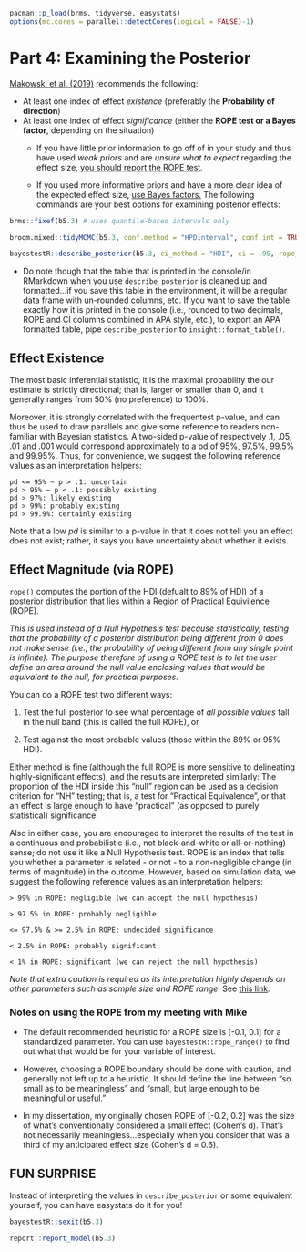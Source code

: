 ```r

pacman::p_load(brms, tidyverse, easystats)
options(mc.cores = parallel::detectCores(logical = FALSE)-1)
```

# Part 4: Examining the Posterior

[Makowski et al. (2019)](https://www.frontiersin.org/articles/10.3389/fpsyg.2019.02767/full) recommends the following:

-   At least one index of effect *existence* (preferably the **Probability of direction**)
-   At least one index of effect *significance* (either the **ROPE test or a Bayes factor**, depending on the situation)
    -   If you have little prior information to go off of in your study and thus have used *weak priors* and are *unsure what to expect* regarding the effect size, [you should report the ROPE test]{.underline}*.*

    -   If you used more informative priors and have a more clear idea of the expected effect size, [use Bayes factors.]{.underline} The following commands are your best options for examining posterior effects:

```r
brms::fixef(b5.3) # uses quantile-based intervals only

broom.mixed::tidyMCMC(b5.3, conf.method = "HPDinterval", conf.int = TRUE, conf.level = .95) # can change intervals

bayestestR::describe_posterior(b5.3, ci_method = "HDI", ci = .95, rope_range = c(-.25, .25)) # most detailed
```

-   Do note though that the table that is printed in the console/in RMarkdown when you use `describe_posterior` is cleaned up and formatted...if you save this table in the environment, it will be a regular data frame with un-rounded columns, etc. If you want to save the table exactly how it is printed in the console (i.e., rounded to two decimals, ROPE and CI columns combined in APA style, etc.), to export an APA formatted table, pipe `describe_posterior` to `insight::format_table()`.

## Effect Existence

The most basic inferential statistic, it is the maximal probability the our estimate is strictly directional; that is, larger or smaller than 0, and it generally ranges from 50% (no preference) to 100%.

Moreover, it is strongly correlated with the frequentest p-value, and can thus be used to draw parallels and give some reference to readers non-familiar with Bayesian statistics. A two-sided p-value of respectively .1, .05, .01 and .001 would correspond approximately to a pd of 95%, 97.5%, 99.5% and 99.95%. Thus, for convenience, we suggest the following reference values as an interpretation helpers:

```         
pd <= 95% ~ p > .1: uncertain
pd > 95% ~ p < .1: possibly existing
pd > 97%: likely existing
pd > 99%: probably existing
pd > 99.9%: certainly existing
```

Note that a low *pd* is similar to a p-value in that it does not tell you an effect does not exist; rather, it says you have uncertainty about whether it exists.

## Effect Magnitude (via ROPE)

`rope()` computes the portion of the HDI (defualt to 89% of HDI) of a posterior distribution that lies within a Region of Practical Equivilence (ROPE).

*This is used instead of a Null Hypothesis test because statistically, testing that the probability of a posterior distribution being different from 0 does not make sense (i.e., the probability of being different from any single point is infinite). The purpose therefore of using a ROPE test is to let the user define an area around the null value enclosing values that would be equivalent to the null, for practical purposes.*

You can do a ROPE test two different ways:

1.  Test the full posterior to see what percentage of *all possible values* fall in the null band (this is called the full ROPE), or

2.  Test against the most probable values (those within the 89% or 95% HDI).

Either method is fine (although the full ROPE is more sensitive to delineating highly-significant effects), and the results are interpreted similarly: The proportion of the HDI inside this "null" region can be used as a decision criterion for "NH" testing; that is, a test for "Practical Equivalence", or that an effect is large enough to have "practical" (as opposed to purely statistical) significance.

Also in either case, you are encouraged to interpret the results of the test in a continuous and probabilistic (i.e., not black-and-white or all-or-nothing) sense; do not use it like a Null Hypothesis test. ROPE is an index that tells you whether a parameter is related - or not - to a non-negligible change (in terms of magnitude) in the outcome. However, based on simulation data, we suggest the following reference values as an interpretation helpers:

```         
> 99% in ROPE: negligible (we can accept the null hypothesis)

> 97.5% in ROPE: probably negligible

<= 97.5% & >= 2.5% in ROPE: undecided significance

< 2.5% in ROPE: probably significant

< 1% in ROPE: significant (we can reject the null hypothesis)
```

*Note that extra caution is required as its interpretation highly depends on other parameters such as sample size and ROPE range*. See [this link](https://easystats.github.io/bayestestR/articles/region_of_practical_equivalence.html#sensitivity-to-parameters-scale).

### Notes on using the ROPE from my meeting with Mike

-   The default recommended heuristic for a ROPE size is [-0.1, 0.1] for a standardized parameter. You can use `bayestestR::rope_range()` to find out what that would be for your variable of interest.

-   However, choosing a ROPE boundary should be done with caution, and generally not left up to a heuristic. It should define the line between "so small as to be meaningless" and "small, but large enough to be meaningful or useful."

-   In my dissertation, my originally chosen ROPE of [-0.2, 0.2] was the size of what's conventionally considered a small effect (Cohen's d). That's not necessarily meaningless...especially when you consider that was a third of my anticipated effect size (Cohen's d = 0.6).

## FUN SURPRISE

Instead of interpreting the values in `describe_posterior` or some equivalent yourself, you can have easystats do it for you!

```r
bayestestR::sexit(b5.3)

report::report_model(b5.3)
```
